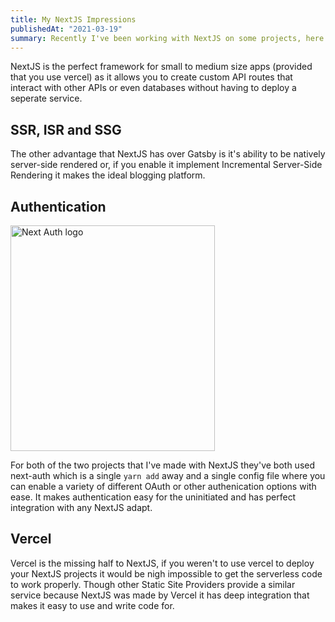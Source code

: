 ```yaml
---
title: My NextJS Impressions
publishedAt: "2021-03-19"
summary: Recently I've been working with NextJS on some projects, here's what I think.
---
```


NextJS is the perfect framework for small to medium size apps (provided that you use vercel) as it allows you to create custom API routes that interact with other APIs or even databases without having to deploy a seperate service.

## SSR, ISR and SSG

The other advantage that NextJS has over Gatsby is it's ability to be natively server-side rendered or, if you enable it implement Incremental Server-Side Rendering it makes the ideal blogging platform.

## Authentication

<Image
  src="/images/my-nextjs-impressions/logo-sm.png"
  width="327"
  height="361"
  alt="Next Auth logo"
/>

For both of the two projects that I've made with NextJS they've both used next-auth which is a single `yarn add` away and a single config file where you can enable a variety of different OAuth or other authenication options with ease. It makes authentication easy for the uninitiated and has perfect integration with any NextJS adapt.

## Vercel

Vercel is the missing half to NextJS, if you weren't to use vercel to deploy your NextJS projects it would be nigh impossible to get the serverless code to work properly. Though other Static Site Providers provide a similar service because NextJS was made by Vercel it has deep integration that makes it easy to use and write code for.
